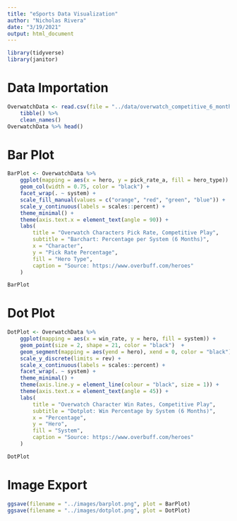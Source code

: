 ```yaml
---
title: "eSports Data Visualization"
author: "Nicholas Rivera"
date: "3/19/2021"
output: html_document
---
```


```r
library(tidyverse)
library(janitor)
```


# Data Importation

```r
OverwatchData <- read.csv(file = "../data/overwatch_competitive_6_months.csv") %>% 
    tibble() %>% 
    clean_names()
OverwatchData %>% head()
```

# Bar Plot

```r
BarPlot <- OverwatchData %>% 
    ggplot(mapping = aes(x = hero, y = pick_rate_a, fill = hero_type)) + 
    geom_col(width = 0.75, color = "black") +
    facet_wrap(. ~ system) + 
    scale_fill_manual(values = c("orange", "red", "green", "blue")) +
    scale_y_continuous(labels = scales::percent) + 
    theme_minimal() +
    theme(axis.text.x = element_text(angle = 90)) + 
    labs(
        title = "Overwatch Characters Pick Rate, Competitive Play", 
        subtitle = "Barchart: Percentage per System (6 Months)", 
        x = "Character",
        y = "Pick Rate Percentage",
        fill = "Hero Type", 
        caption = "Source: https://www.overbuff.com/heroes"
    )

BarPlot
```

# Dot Plot

```r
DotPlot <- OverwatchData %>% 
    ggplot(mapping = aes(x = win_rate, y = hero, fill = system)) + 
    geom_point(size = 2, shape = 21, color = "black")  +
    geom_segment(mapping = aes(yend = hero), xend = 0, color = "black") +
    scale_y_discrete(limits = rev) +
    scale_x_continuous(labels = scales::percent) + 
    facet_wrap(. ~ system) + 
    theme_minimal() + 
    theme(axis.line.y = element_line(colour = "black", size = 1)) +
    theme(axis.text.x = element_text(angle = 45)) + 
    labs(
        title = "Overwatch Character Win Rates, Competitive Play", 
        subtitle = "Dotplot: Win Percentage by System (6 Months)", 
        x = "Percentage", 
        y = "Hero", 
        fill = "System", 
        caption = "Source: https://www.overbuff.com/heroes"
    )

DotPlot
```

# Image Export

```r
ggsave(filename = "../images/barplot.png", plot = BarPlot)
ggsave(filename = "../images/dotplot.png", plot = DotPlot)
```

